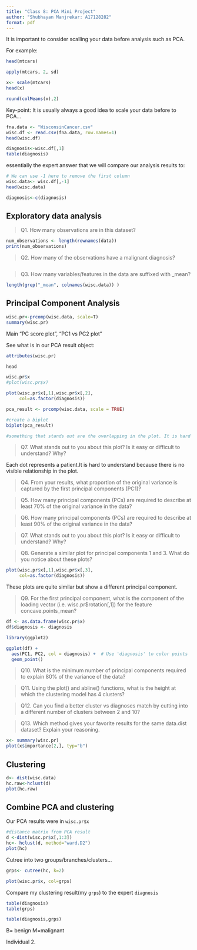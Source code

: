 ```yaml
---
title: "Class 8: PCA Mini Project"
author: "Shubhayan Manjrekar: A17128282"
format: pdf
---
```



It is important to consider scalling your data before analysis such as PCA. 

For example:

```r
head(mtcars)
```

```r
apply(mtcars, 2, sd)
```



```r
x<- scale(mtcars)
head(x)
```



```r
round(colMeans(x),2)
```


Key-point: It is usually always a good idea to scale your data before to PCA...


```r
fna.data <- "WisconsinCancer.csv"
wisc.df <- read.csv(fna.data, row.names=1)
head(wisc.df)
```


```r
diagnosis<-wisc.df[,1]
table(diagnosis)
```


essentially the expert answer that we will compare our analysis results to:

```r
# We can use -1 here to remove the first column
wisc.data<- wisc.df[,-1]
head(wisc.data)
```


```r
diagnosis<-c(diagnosis)
```


## Exploratory data analysis

> Q1. How many observations are in this dataset?


```r
num_observations <- length(rownames(data))
print(num_observations)
```

> Q2. How many of the observations have a malignant diagnosis?


```r

```


> Q3. How many variables/features in the data are suffixed with _mean?



```r

length(grep("_mean", colnames(wisc.data)) )
```


## Principal Component Analysis

```r
wisc.pr<-prcomp(wisc.data, scale=T)
summary(wisc.pr)
```




Main "PC score plot", "PC1 vs PC2 plot"


See what is in our PCA result object:


```r
attributes(wisc.pr)
```


```r
head
```


```r
wisc.pr$x
#plot(wisc.pr$x)
```







```r
plot(wisc.pr$x[,1],wisc.pr$x[,2], 
     col=as.factor(diagnosis))
```



```r
pca_result <- prcomp(wisc.data, scale = TRUE)

#create a biplot
biplot(pca_result)

#something that stands out are the overlapping in the plot. It is hard to understand because there is no visible relationship in the plot.
```


>Q7. What stands out to you about this plot? Is it easy or difficult to understand? Why?

Each dot represents a patient.It is hard to understand because there is no visible relationship in the plot.


> Q4. From your results, what proportion of the original variance is captured by the first principal components (PC1)?


> Q5. How many principal components (PCs) are required to describe at least 70% of the original variance in the data?


> Q6. How many principal components (PCs) are required to describe at least 90% of the original variance in the data?

>Q7. What stands out to you about this plot? Is it easy or difficult to understand? Why?

> Q8. Generate a similar plot for principal components 1 and 3. What do you notice about these plots?

```r
plot(wisc.pr$x[,1],wisc.pr$x[,3], 
     col=as.factor(diagnosis))
```

These plots are quite similar but show a different principal component.


> Q9. For the first principal component, what is the component of the loading vector (i.e. wisc.pr$rotation[,1]) for the feature concave.points_mean?


```r
df <- as.data.frame(wisc.pr$x)
df$diagnosis <- diagnosis

library(ggplot2)

ggplot(df) + 
  aes(PC1, PC2, col = diagnosis) +  # Use 'diagnosis' to color points
  geom_point() 
```




> Q10. What is the minimum number of principal components required to explain 80% of the variance of the data?




> Q11. Using the plot() and abline() functions, what is the height at which the clustering model has 4 clusters?





>Q12. Can you find a better cluster vs diagnoses match by cutting into a different number of clusters between 2 and 10?






>Q13. Which method gives your favorite results for the same data.dist dataset? Explain your reasoning.








```r
x<- summary(wisc.pr)
plot(x$importance[2,], typ="b")
```



## Clustering

```r
d<- dist(wisc.data)
hc.raw<-hclust(d)
plot(hc.raw)
```




## Combine PCA and clustering

Our PCA results were in `wisc.pr$x` 

```r
#distance matrix from PCA result
d <-dist(wisc.pr$x[,1:3])
hc<- hclust(d, method="ward.D2")
plot(hc)
```

Cutree into two groups/branches/clusters...

```r
grps<- cutree(hc, k=2)
```

```r
plot(wisc.pr$x, col=grps)
```




Compare my clustering result(my `grps`) to the expert `diagnosis`

```r
table(diagnosis)
table(grps)
```


```r
table(diagnosis,grps)
```

B= benign
M=malignant




Individual 2.
